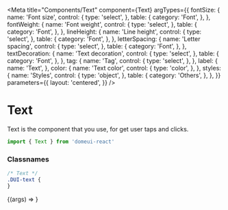 
<Meta
  title="Components/Text"
  component={Text}
  argTypes={{
    fontSize: {
      name: 'Font size',
      control: {
        type: 'select',
      },
      table: {
        category: 'Font',
      },
    },
    fontWeight: {
      name: 'Font weight',
      control: {
        type: 'select',
      },
      table: {
        category: 'Font',
      },
    },
    lineHeight: {
      name: 'Line height',
      control: {
        type: 'select',
      },
      table: {
        category: 'Font',
      },
    },
    letterSpacing: {
      name: 'Letter spacing',
      control: {
        type: 'select',
      },
      table: {
        category: 'Font',
      },
    },
    textDecoration: {
      name: 'Text decoration',
      control: {
        type: 'select',
      },
      table: {
        category: 'Font',
      },
    },
    tag: {
      name: 'Tag',
      control: {
        type: 'select',
      },
    },
    label: {
      name: 'Text',
    },
    color: {
      name: 'Text color',
      control: {
        type: 'color',
      },
    },
    styles: {
      name: 'Styles',
      control: {
        type: 'object',
      },
      table: {
        category: 'Others',
      },
    },
  }}
  parameters={{
    layout: 'centered',
  }}
/>

# Text

Text is the component that you use, for get user taps and clicks.

```js
import { Text } from 'domeui-react'
```

### Classnames

```css
/* Text */
.DUI-text {
}
```

<Canvas columns={2} withSource="open" withToolbar>
  <Story name="Default" args={{ ...Text.defaultProps, label: 'Text default' }}>
    {(args) => <Text {...args} />}
  </Story>
</Canvas>

<ArgsTable story="Default" />
